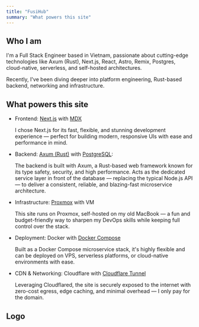 ```yaml
---
title: "FusiHub"
summary: "What powers this site"
---
```


## Who I am

I'm a Full Stack Engineer based in Vietnam, passionate about cutting-edge technologies like Axum (Rust), Next.js, React, Astro, Remix, Postgres, cloud-native, serverless, and self-hosted architectures.

Recently, I've been diving deeper into platform engineering, Rust-based backend, networking and infrastructure.

## What powers this site

- Frontend: [Next.js](https://nextjs.org/) with [MDX](https://mdxjs.com/)

  I chose Next.js for its fast, flexible, and stunning development experience — perfect for building modern, responsive UIs with ease and performance in mind.

- Backend: [Axum (Rust)](https://github.com/tokio-rs/axum) with [PostgreSQL](https://www.postgresql.org/):

  The backend is built with Axum, a Rust-based web framework known for its type safety, security, and high performance. Acts as the dedicated service layer in front of the database — replacing the typical Node.js API — to deliver a consistent, reliable, and blazing-fast microservice architecture.

- Infrastructure: [Proxmox](https://www.proxmox.com) with VM

  This site runs on Proxmox, self-hosted on my old MacBook — a fun and budget-friendly way to sharpen my DevOps skills while keeping full control over the stack.

- Deployment: Docker with [Docker Compose](https://docs.docker.com/compose/)

  Built as a Docker Compose microservice stack, it's highly flexible and can be deployed on VPS, serverless platforms, or cloud-native environments with ease.

- CDN & Networking: Cloudflare with [Cloudflare Tunnel](https://developers.cloudflare.com/cloudflare-one/connections/connect-networks/)

  Leveraging Cloudflared, the site is securely exposed to the internet with zero-cost egress, edge caching, and minimal overhead — I only pay for the domain.

## Logo

<Logo />
